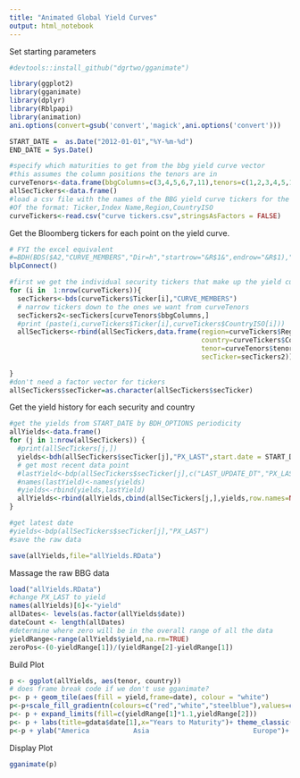 ```yaml
---
title: "Animated Global Yield Curves"
output: html_notebook
---
```

Set starting parameters

```r
#devtools::install_github("dgrtwo/gganimate")

library(ggplot2)
library(gganimate)
library(dplyr)
library(Rblpapi)
library(animation)
ani.options(convert=gsub('convert','magick',ani.options('convert')))

START_DATE =  as.Date("2012-01-01","%Y-%m-%d")
END_DATE = Sys.Date()

#specify which maturities to get from the bbg yield curve vector
#this assumes the column positions the tenors are in
curveTenors<-data.frame(bbgColumns=c(3,4,5,6,7,11),tenors=c(1,2,3,4,5,10))
allSecTickers<-data.frame()
#load a csv file with the names of the BBG yield curve tickers for the countries we want
#Of the format: Ticker,Index Name,Region,CountryISO
curveTickers<-read.csv("curve tickers.csv",stringsAsFactors = FALSE)

```
Get the Bloomberg tickers for each point on the yield curve.
```r
# FYI the excel equivalent
#=BDH(BDS($A2,"CURVE_MEMBERS","Dir=h","startrow="&R$1&",endrow="&R$1),"PX_LAST",$M$1,$M$1,"fill=x")
blpConnect()

#first we get the individual security tickers that make up the yield curves.
for (i in  1:nrow(curveTickers)){
  secTickers<-bds(curveTickers$Ticker[i],"CURVE_MEMBERS")
  # narrow tickers down to the ones we want from curveTenors
  secTickers2<-secTickers[curveTenors$bbgColumns,]
  #print (paste(i,curveTickers$Ticker[i],curveTickers$CountryISO[i]))
  allSecTickers<-rbind(allSecTickers,data.frame(region=curveTickers$Region[i],
                                                country=curveTickers$CountryISO[i],
                                                tenor=curveTenors$tenors,
                                                secTicker=secTickers2))
  
}
#don't need a factor vector for tickers
allSecTickers$secTicker=as.character(allSecTickers$secTicker)

```
Get the yield history for each security and country
```r
#get the yields from START_DATE by BDH_OPTIONS periodicity
allYields<-data.frame()
for (j in 1:nrow(allSecTickers)) {
  #print(allSecTickers[j,])
  yields<-bdh(allSecTickers$secTicker[j],"PX_LAST",start.date = START_DATE,options = BDH_OPTIONS)
  # get most recent data point
  #lastYield<-bdp(allSecTickers$secTicker[j],c("LAST_UPDATE_DT","PX_LAST"))
  #names(lastYield)<-names(yields)
  #yields<-rbind(yields,lastYield)
  allYields<-rbind(allYields,cbind(allSecTickers[j,],yields,row.names=NULL))
}

#get latest date
#yields<-bdp(allSecTickers$secTicker[j],"PX_LAST")
#save the raw data

save(allYields,file="allYields.RData")
```
Massage the raw BBG data
```r

load("allYields.RData")
#change PX_LAST to yield
names(allYields)[6]<-"yield"
allDates<- levels(as.factor(allYields$date))
dateCount <- length(allDates)
#determine where zero will be in the overall range of all the data
yieldRange<-range(allYields$yield,na.rm=TRUE)
zeroPos<-(0-yieldRange[1])/(yieldRange[2]-yieldRange[1])

```
Build Plot
```r
p <- ggplot(allYields, aes(tenor, country))
# does frame break code if we don't use gganimate?
p<- p + geom_tile(aes(fill = yield,frame=date), colour = "white")
p<-p+scale_fill_gradientn(colours=c("red","white","steelblue"),values=c(0,zeroPos,1),na.value = "white")
p<- p + expand_limits(fill=c(yieldRange[1]*1.1,yieldRange[2]))
p<- p + labs(title=gdata$date[1],x="Years to Maturity")+ theme_classic()
p<-p + ylab("America           Asia                          Europe")+ theme(axis.title.y=element_text(hjust=0))

```
Display Plot
```r
gganimate(p)
```

